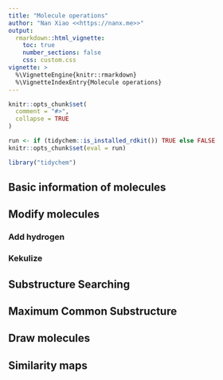 ```yaml
---
title: "Molecule operations"
author: "Nan Xiao <<https://nanx.me>>"
output:
  rmarkdown::html_vignette:
    toc: true
    number_sections: false
    css: custom.css
vignette: >
  %\VignetteEngine{knitr::rmarkdown}
  %\VignetteIndexEntry{Molecule operations}
---
```


```r
knitr::opts_chunk$set(
  comment = "#>",
  collapse = TRUE
)

run <- if (tidychem::is_installed_rdkit()) TRUE else FALSE
knitr::opts_chunk$set(eval = run)
```

```r
library("tidychem")
```

## Basic information of molecules

## Modify molecules

### Add hydrogen

### Kekulize

## Substructure Searching

## Maximum Common Substructure

## Draw molecules

## Similarity maps
